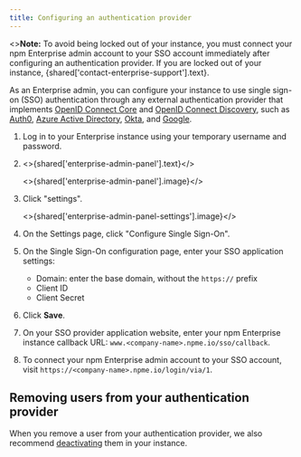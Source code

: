 ```yaml
---
title: Configuring an authentication provider
---
```


<Note>
<><strong>Note:</strong> To avoid being locked out of your instance, you must connect your npm Enterprise admin account to your SSO account immediately after configuring an authentication provider. If you are locked out of your instance, {shared['contact-enterprise-support'].text}.</>
</Note>

As an Enterprise admin, you can configure your instance to use single sign-on (SSO) authentication through any external authentication provider that implements [OpenID Connect Core][oid-connect-core] and [OpenID Connect Discovery][oid-connect-discovery], such as [Auth0][auth0], [Azure Active Directory][azure], [Okta][okta], and [Google][google].

1. Log in to your Enterprise instance using your temporary username and password.

2. <>{shared['enterprise-admin-panel'].text}</>

   <>{shared['enterprise-admin-panel'].image}</>

3. Click "settings".

   <>{shared['enterprise-admin-panel-settings'].image}</>

4. On the Settings page, click "Configure Single Sign-On".

   <Screenshot src="/enterprise/setup-and-configuration/sso-configure.png" alt="Screenshot of the single sign-on configuration form" />

5. On the Single Sign-On configuration page, enter your SSO application settings:

   * Domain: enter the base domain, without the `https://` prefix
   * Client ID
   * Client Secret

   <Screenshot src="/enterprise/setup-and-configuration/sso-settings-form.png" alt="Screenshot of the single sign-on settings form" />

6. Click **Save**.

   <Screenshot src="/enterprise/setup-and-configuration/sso-save.png" alt="Screenshot of the single sign-on settings save button" />

7. On your SSO provider application website, enter your npm Enterprise instance callback URL: `www.<company-name>.npme.io/sso/callback`.

8. To connect your npm Enterprise admin account to your SSO account, visit `https://<company-name>.npme.io/login/via/1`.

## Removing users from your authentication provider

When you remove a user from your authentication provider, we also recommend [deactivating][deactivate-users] them in your instance.

[OID-connect-core]: http://openid.net/specs/openid-connect-core-1_0.html
[OID-connect-discovery]: http://openid.net/specs/openid-connect-discovery-1_0.html
[auth0]: https://auth0.com/docs
[azure]: https://docs.microsoft.com/en-us/azure/active-directory/manage-apps/configure-single-sign-on-portal
[okta]: https://developer.okta.com/documentation/
[google]: https://developers.google.com/identity/protocols/OpenIDConnect
[deactivate-users]: viewing-deactivating-and-reactivating-users#deactivating-users
